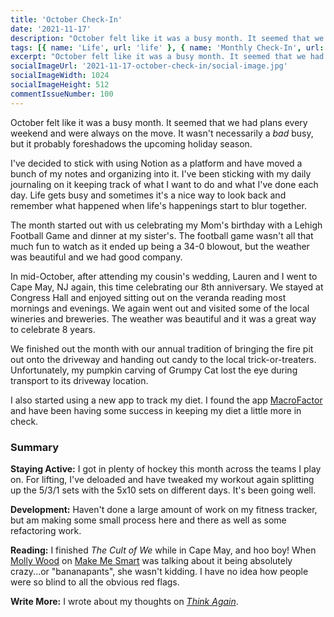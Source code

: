 ```yaml
---
title: 'October Check-In'
date: '2021-11-17'
description: "October felt like it was a busy month. It seemed that we had plans every weekend and were always on the move. It wasn't necessarily a bad busy, but it probably foreshadows the upcoming holiday season."
tags: [{ name: 'Life', url: 'life' }, { name: 'Monthly Check-In', url: 'monthly-check-in' }]
excerpt: "October felt like it was a busy month. It seemed that we had plans every weekend and were always on the move. It wasn't necessarily a bad busy, but it probably foreshadows the upcoming holiday season."
socialImageUrl: '2021-11-17-october-check-in/social-image.jpg'
socialImageWidth: 1024
socialImageHeight: 512
commentIssueNumber: 100
---
```


October felt like it was a busy month. It seemed that we had plans every weekend and were always on the move. It wasn't necessarily a _bad_ busy, but it probably foreshadows the upcoming holiday season.

I've decided to stick with using Notion as a platform and have moved a bunch of my notes and organizing into it. I've been sticking with my daily journaling on it keeping track of what I want to do and what I've done each day. Life gets busy and sometimes it's a nice way to look back and remember what happened when life's happenings start to blur together.

The month started out with us celebrating my Mom's birthday with a Lehigh Football Game and dinner at my sister's. The football game wasn't all that much fun to watch as it ended up being a 34-0 blowout, but the weather was beautiful and we had good company.

<PostImage
    src="/images/posts/2021-11-17-october-check-in/lehighgame.jpeg"
    alt="The Lehigh Football team taking the snap deep in their own zone"
    width={1920}
    height={1440}
    centered
    shadowed={false}
/>

In mid-October, after attending my cousin's wedding, Lauren and I went to Cape May, NJ again, this time celebrating our 8th anniversary. We stayed at Congress Hall and enjoyed sitting out on the veranda reading most mornings and evenings. We again went out and visited some of the local wineries and breweries. The weather was beautiful and it was a great way to celebrate 8 years.

<PostImage
    src="/images/posts/2021-11-17-october-check-in/windowview.jpeg"
    alt="The view of Cape May from our hotel room at Congress Hall"
    width={1920}
    height={1290}
    centered
    shadowed={false}
/>

We finished out the month with our annual tradition of bringing the fire pit out onto the driveway and handing out candy to the local trick-or-treaters. Unfortunately, my pumpkin carving of Grumpy Cat lost the eye during transport to its driveway location.

<PostImage
    src="/images/posts/2021-11-17-october-check-in/grumpypumpkin.jpeg"
    alt="My pumpkin carving of grumpy cat, but missing an eye"
    width={1920}
    height={1665}
    centered
    shadowed={false}
/>

I also started using a new app to track my diet. I found the app <a href="https://www.strongerbyscience.com/macrofactor/" target="_blank" rel="noreferrer nofollow">MacroFactor</a> and have been having some success in keeping my diet a little more in check.

### Summary

**Staying Active:** I got in plenty of hockey this month across the teams I play on. For lifting, I've deloaded and have tweaked my workout again splitting up the 5/3/1 sets with the 5x10 sets on different days. It's been going well.

**Development:** Haven't done a large amount of work on my fitness tracker, but am making some small process here and there as well as some refactoring work.

**Reading:** I finished _The Cult of We_ while in Cape May, and hoo boy! When <a href="https://twitter.com/mollywood" target="_blank" rel="noreferrer nofollow">Molly Wood</a> on <a href="https://www.marketplace.org/shows/make-me-smart-with-kai-and-molly/" target="_blank" rel="noreferrer nofollow">Make Me Smart</a> was talking about it being absolutely crazy...or "bananapants", she wasn't kidding. I have no idea how people were so blind to all the obvious red flags.

**Write More:** I wrote about my thoughts on _[Think Again](https://kpwags.com/posts/2021/10/27/think-again-review)_.

